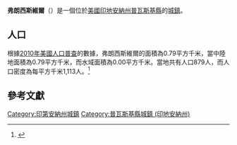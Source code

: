 {{noteTA
|G1=USState
|G2=地名
|G3=Unit
}}
{{Infobox settlement
|name            = 弗朗西斯維爾
|native_name = Francesville
|settlement_type          = [[鎮|城鎮]]
|image_skyline            = Francesville, Indiana welcome.png
|imagesize                = 250px
|image_map                = Pulaski County Indiana Incorporated and Unincorporated areas Francesville Highlighted 1825288.svg
|mapsize                  = 250px
|subdivision_type         = [[世界政區索引|國家]]
|subdivision_type1        = [[美国州份|州份]]
|subdivision_type2        = [[印地安納州行政區劃|縣]]
|subdivision_name         = [[美国|美国]]
|subdivision_name1        = [[印地安納州|印地安納州]]
|subdivision_name2        = [[普瓦斯基縣_(印地安納州)|普瓦斯基縣]]
|elevation_ft             = 679
|elevation_m              = 207
|timezone                 = [[北美东部时区|CST]]
|area_total_km2           = 0.79
|area_land_km2            = 0.79
|area_water_km2           = 0.00
|area_total_sq_mi         = 
|area_land_sq_mi          = 
|area_water_sq_mi         = 
|population_as_of         = [[2010年美國人口普查|2010]]
|population_footnotes     = 
|population_total         = 879
|population_density_km2   = auto
|population_density_sq_mi = auto
|utc_offset               = -5
|coordinates              = {{coord|40|59|09|N|86|53|02|W|display=inline,title}}
| coor_pinpoint           = 
| coordinates_footnotes   = 
|timezone_DST             = EDT
|utc_offset_DST           = -4
|postal_code_type         = [[美國郵區編號|郵區編號]]
|postal_code              = 47946
|area_code                = {{link-en|电话区号219|Area code 219|219}}
|blank_name = [[地名信息系统|GNIS ID]]
|blank_info = 434752<ref name="GNIS">{{cite gnis|434752|Francesville}}</ref>
}}
'''弗朗西斯維爾'''（{{lang-en|Francesville}}）是一個位於[[美國|美國]][[印地安納州|印地安納州]][[普瓦斯基縣_(印地安納州)|普瓦斯基縣]]的[[鎮|城鎮]]。

== 人口 ==
根據[[2010年美國人口普查|2010年美國人口普查]]的數據，弗朗西斯維爾的面積為0.79平方千米，當中陸地面積為0.79平方千米，而水域面積為0.00平方千米。當地共有人口879人，而人口密度為每平方千米1,113人。<ref name="GR8">{{cite web|url=http://factfinder2.census.gov|publisher=[[美国人口调查局|美国人口调查局]]|accessdate=2011-05-14|title=American FactFinder|archive-date=2013-09-11|archive-url=https://web.archive.org/web/20130911234518/http://factfinder2.census.gov/|dead-url=no}}</ref>

== 參考文獻 ==
{{reflist}}
{{普瓦斯基縣 (印地安納州)}}
{{Indiana-geo-stub}}
{{DEFAULTSORT:Francesville, Indiana}}
[[Category:印第安納州城鎮|Category:印第安納州城鎮]]
[[Category:普瓦斯基縣城鎮_(印地安納州)|Category:普瓦斯基縣城鎮 (印地安納州)]]